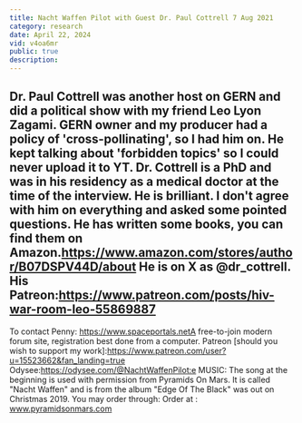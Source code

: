 ```yaml
---
title: Nacht Waffen Pilot with Guest Dr. Paul Cottrell 7 Aug 2021
category: research
date: April 22, 2024
vid: v4oa6mr
public: true
description:
---
```

Dr. Paul Cottrell was another host on GERN and did a political show with my friend Leo Lyon Zagami. GERN owner and my producer had a policy of 'cross-pollinating', so I had him on. He kept talking about 'forbidden topics' so I could never upload it to YT.
Dr. Cottrell is a PhD and was in his residency as a medical doctor at the time of the interview. He is brilliant. I don't agree with him on everything and asked some pointed questions.
He has written some books, you can find them on Amazon.https://www.amazon.com/stores/author/B07DSPV44D/about
He is on X as @dr_cottrell.
His Patreon:https://www.patreon.com/posts/hiv-war-room-leo-55869887
 -
To contact Penny:
https://www.spaceportals.net​​​​A free-to-join modern forum site, registration best done from a computer.
Patreon [should you wish to support my work]:https://www.patreon.com/user?u=15523662&fan_landing=true
Odysee:https://odysee.com/@NachtWaffenPilot:e
MUSIC:
The song at the beginning is used with permission from Pyramids On Mars.
It is called "Nacht Waffen" and is from the album "Edge Of The Black" was out on Christmas 2019.
You may order through:
Order at : www.pyramidsonmars.com
